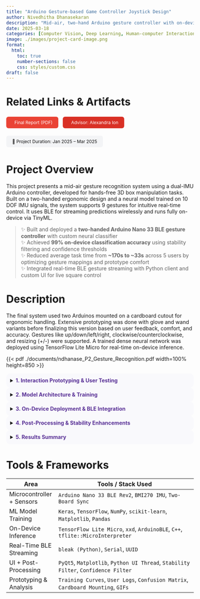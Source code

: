 ```yaml
---
title: "Arduino Gesture-based Game Controller Joystick Design"
author: Nivedhitha Dhanasekaran
description: "Mid-air, two-hand Arduino gesture controller with on-device neural inference and BLE-based wireless control for 3D interaction"
date: 2025-03-18
categories: [Computer Vision, Deep Learning, Human-computer Interaction, Interaction Design, Machine Learning Systems, On-Device AI, Signal Processing]
image: ./images/project-card-image.png
format:
  html:
    toc: true
    number-sections: false
    css: styles/custom.css
draft: false
---
```


# Related Links & Artifacts

<div style="display: flex; flex-wrap: wrap; gap: 0.75rem; margin-top: 1rem; font-size: 0.85em;">

  <a href="./documents/ndhanase_P2_Gesture_Recognition.pdf" target="_blank" style="background-color:#ea4335; color:white; padding:8px 16px; border-radius:6px; text-decoration:none;"><i class="bi bi-file-earmark-text" style="margin-right:6px;"></i>Final Report (PDF)</a>

  <a href="https://hcii.cmu.edu/people/alexandra-ion" target="_blank" style="background-color:#d93025; color:white; padding:8px 16px; border-radius:6px; text-decoration:none;"><i class="bi bi-person-lines-fill" style="margin-right:6px;"></i>Advisor: Alexandra Ion</a>

  <span style="background-color:#f3f4f6; color:#111; padding:8px 16px; border-radius:6px;">📅 Project Duration: Jan 2025 – Mar 2025</span>

</div>

# Project Overview

This project presents a mid-air gesture recognition system using a dual-IMU Arduino controller, developed for hands-free 3D box manipulation tasks. Built on a two-handed ergonomic design and a neural model trained on 10 DOF IMU signals, the system supports 9 gestures for intuitive real-time control. It uses BLE for streaming predictions wirelessly and runs fully on-device via TinyML.

> ✨ Built and deployed a **two-handed Arduino Nano 33 BLE gesture controller** with custom neural classifier  
> ✨ Achieved **99% on-device classification accuracy** using stability filtering and confidence thresholds  
> ✨ Reduced average task time from **~170s to ~33s** across 5 users by optimizing gesture mappings and prototype comfort  
> ✨ Integrated real-time BLE gesture streaming with Python client and custom UI for live square control  

# Description

The final system used two Arduinos mounted on a cardboard cutout for ergonomic handling. Extensive prototyping was done with glove and wand variants before finalizing this version based on user feedback, comfort, and accuracy. Gestures like up/down/left/right, clockwise/counterclockwise, and resizing (+/-) were supported. A trained dense neural network was deployed using TensorFlow Lite Micro for real-time on-device inference.

{{< pdf ./documents/ndhanase_P2_Gesture_Recognition.pdf width=100% height=850 >}}

<details style="background-color:#f9f9fc; border-radius:10px; padding:0.75em;"><summary><span style="color:#593196;"><b>1. Interaction Prototyping & User Testing</b></span></summary>

- Compared 3 form factors: wand, glove, and dual-hand controller  
- Final prototype mounted on cardboard for comfort and stability  
- Gesture sets included static poses, flicks, and rotation gestures  
- Tested across 5 users for timing, fatigue, and prediction stability  
- Final task averaged ~33s vs ~170s for initial glove/wand variants  

</details>

<details style="background-color:#f9f9fc; border-radius:10px; padding:0.75em;"><summary><span style="color:#593196;"><b>2. Model Architecture & Training</b></span></summary>

- Trained a feed-forward dense neural network (ReLU activations) on 50×12 time-series windows  
- Collected balanced gesture data with capped 1-minute recordings per class  
- Evaluated confusion matrices, training/validation curves, and misclassification overlap  
- Accuracy peaked at 99% on-device due to clean data, axis separation, and class balancing  
- Model exported to `.tflite` for microcontroller deployment  

</details>

<details style="background-color:#f9f9fc; border-radius:10px; padding:0.75em;"><summary><span style="color:#593196;"><b>3. On-Device Deployment & BLE Integration</b></span></summary>

- Deployed the `.tflite` model on Arduino Nano 33 BLE Rev2 using TFLite Micro  
- Used `xxd` to convert model into a C byte array  
- Real-time inference pipeline: IMU → buffer → model → BLE transmission  
- Bluetooth client built in Python using `bleak` library  
- Enabled mobile, power bank–driven untethered usage  

</details>

<details style="background-color:#f9f9fc; border-radius:10px; padding:0.75em;"><summary><span style="color:#593196;"><b>4. Post-Processing & Stability Enhancements</b></span></summary>

- Confidence thresholding (≥ 0.95) filtered noisy predictions  
- Added a 20-frame stability window to trigger sensitive gestures like `+`, `-`, CW, CCW  
- Remapped axes for rotation to reduce overlap with movement controls  
- Dynamic gestures (flicks) improved intuitiveness over static poses  

</details>

<details style="background-color:#f9f9fc; border-radius:10px; padding:0.75em;"><summary><span style="color:#593196;"><b>5. Results Summary</b></span></summary>

- **Task time** reduced from ~170s (glove) and ~146s (wand) to **~33s** in final version  
- **Accuracy:** 99% on-device with filtered predictions  
- **Error rate:** Near-zero for all users after filtering  
- **User feedback:** Positive on cardboard comfort, flick gesture intuitiveness, and UI responsiveness  

</details>

# Tools & Frameworks

| Area                          | Tools / Stack Used                                                                 |
|-------------------------------|-------------------------------------------------------------------------------------|
| Microcontroller + Sensors     | `Arduino Nano 33 BLE Rev2`, `BMI270 IMU`, `Two-Board Sync`                         |
| ML Model Training             | `Keras`, `TensorFlow`, `NumPy`, `scikit-learn`, `Matplotlib`, `Pandas`             |
| On-Device Inference           | `TensorFlow Lite Micro`, `xxd`, `ArduinoBLE`, `C++`, `tflite::MicroInterpreter`    |
| Real-Time BLE Streaming       | `bleak (Python)`, `Serial`, `UUID`       |
| UI + Post-Processing          | `PyQt5`, `Matplotlib`, `Python UI Thread`, `Stability Filter`, `Confidence Filter` |
| Prototyping & Analysis        | `Training Curves`, `User Logs`, `Confusion Matrix`, `Cardboard Mounting`, `GIFs`  |
